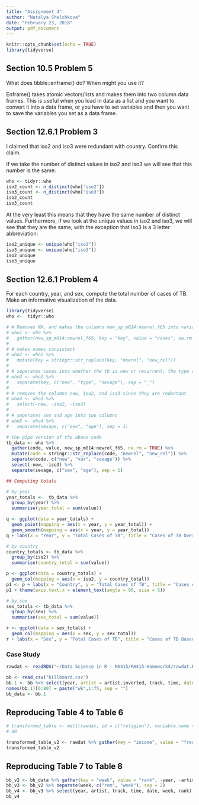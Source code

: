 ```yaml
---
title: "Assignment 4"
author: "Natalya Shelchkova"
date: "February 23, 2018"
output: pdf_document
---
```


```r
knitr::opts_chunk$set(echo = TRUE)
library(tidyverse)
```

## Section 10.5 Problem 5

What does tibble::enframe() do? When might you use it?

Enframe() takes atomic vectors/lists and makes them into two column data frames. This is useful when you load in data as a list and you want to convert it into a data frame, or you have to set variables and then you want to save the variables you set as a data frame. 

## Section 12.6.1 Problem 3

I claimed that iso2 and iso3 were redundant with country. Confirm this claim.

If we take the number of distinct values in iso2 and iso3 we will see that this number is the same:

```r
who <- tidyr::who
iso2_count <- n_distinct(who["iso2"])
iso3_count <- n_distinct(who["iso3"])
iso2_count
iso3_count
```

At the very least this means that they have the same number of distinct values. Furthermore, if we look at the unique values in iso2 and iso3, we will see that they are the same, with the exception that iso3 is a 3 letter abbreviation:

```r
iso2_unique <- unique(who["iso2"])
iso3_unique <- unique(who["iso3"])
iso2_unique
iso3_unique

```


## Section 12.6.1 Problem 4

For each country, year, and sex, compute the total number of cases of TB. Make an informative visualization of the data.

```r
library(tidyverse)
who <-  tidyr::who

# # Removes NA, and makes the columns new_sp_m014:newrel_f65 into variables
# who1 <- who %>% 
#   gather(new_sp_m014:newrel_f65, key = "key", value = "cases", na.rm = TRUE)
# 
# # makes names consistent
# who2 <- who1 %>% 
#   mutate(key = stringr::str_replace(key, "newrel", "new_rel"))
# 
# # seperates cases into whether the tb is new or recurrent, the type of tb, and the sax/age of the individual
# who3 <- who2 %>% 
#   separate(key, c("new", "type", "sexage"), sep = "_")
# 
# # removes the columns new, iso2, and iso3 since they are reduntant
# who4 <- who3 %>% 
#   select(-new, -iso2, -iso3)
# 
# # seperates sex and age into two columns
# who5 <- who4 %>% 
#   separate(sexage, c("sex", "age"), sep = 1)

# the pipe version of the above code
tb_data <- who %>%
  gather(code, value, new_sp_m014:newrel_f65, na.rm = TRUE) %>% 
  mutate(code = stringr::str_replace(code, "newrel", "new_rel")) %>%
  separate(code, c("new", "var", "sexage")) %>% 
  select(-new, -iso3) %>% 
  separate(sexage, c("sex", "age"), sep = 1)

## Computing totals

# by year
year_totals <-  tb_data %>%
  group_by(year) %>%
  summarise(year_total = sum(value))

q <- ggplot(data = year_totals) + 
  geom_point(mapping = aes(x = year, y = year_total)) +
  geom_smooth(mapping = aes(x = year, y = year_total))
q + labs(x = "Year", y = "Total Cases of TB", title = "Cases of TB Over the Years")

# by country
country_totals <- tb_data %>%
  group_by(iso2) %>%
  summarise(country_total = sum(value))

p <- ggplot(data = country_totals) + 
  geom_col(mapping = aes(x = iso2, y = country_total))
p1 <- p + labs(x = "Country", y = "Total Cases of TB", title = "Cases of TB per Country")
p1 + theme(axis.text.x = element_text(angle = 90, size = 5))

# by sex
sex_totals <- tb_data %>%
  group_by(sex) %>%
  summarise(sex_total = sum(value))

r <- ggplot(data = sex_totals) + 
  geom_col(mapping = aes(x = sex, y = sex_total))
r + labs(x = "Sex", y = "Total Cases of TB", title = "Cases of TB Based on Sex")

```

### Case Study

```r

rawdat <- readRDS("~/Data Science in R - MA415/MA415-Homework4/rawdat.RDS")

bb <- read_csv("billboard.csv")
bb.1 <- bb %>% select(year, artist = artist.inverted, track, time, date = date.entered, id = 8:82)
names(bb.1)[6:80] = paste("wk",1:75, sep = "")
bb_data <- bb.1

```

## Reproducing Table 4 to Table 6

```r

# transformed_table <- melt(rawdat, id = c("religion"), variable.name = "income", value.name = "freq")
# OR

transformed_table_v2 <- rawdat %>% gather(key = "income", value = "freq", -religion)
transformed_table_v2

```


## Reproducing Table 7 to Table 8

```r

bb_v2 <- bb_data %>% gather(key = "week", value = "rank", -year, -artist, -time, -track, -date)
bb_v3 <- bb_v2 %>% separate(week, c("rem", "week"), sep = 2)
bb_v4 <- bb_v3 %>% select(year, artist, track, time, date, week, rank)
bb_v4

```
